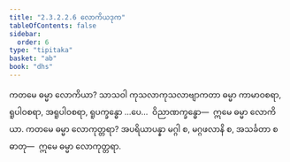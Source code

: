 ```yaml
---
title: "2.3.2.2.6 လောကိယဒုက"
tableOfContents: false
sidebar:
  order: 6
type: "tipitaka"
basket: "ab"
book: "dhs"
---
```



<DynamicBreadcrumb />

<Division number="1099" book="dhs" e="ch" v="29" p="220">

<Paragraph number="1768" book="dhs">
ကတမေ ဓမ္မာ လောကိယာ? သာသဝါ ကုသလာကုသလာဗျာကတာ ဓမ္မာ ကာမာဝစရာ, ရူပါဝစရာ, အရူပါဝစရာ, ရူပက္ခန္ဓော …ပေ…  ဝိညာဏက္ခန္ဓော—  ဣမေ ဓမ္မာ လောကိယာ.
</Paragraph>

</Division>
<Division number="1100" book="dhs" e="ch" v="29" p="220">

<Paragraph number="1769" book="dhs">
ကတမေ ဓမ္မာ လောကုတ္တရာ? အပရိယာပန္နာ မဂ္ဂါ စ, မဂ္ဂဖလာနိ စ, အသင်္ခတာ စ ဓာတု—  ဣမေ ဓမ္မာ လောကုတ္တရာ.
</Paragraph>
</Division>